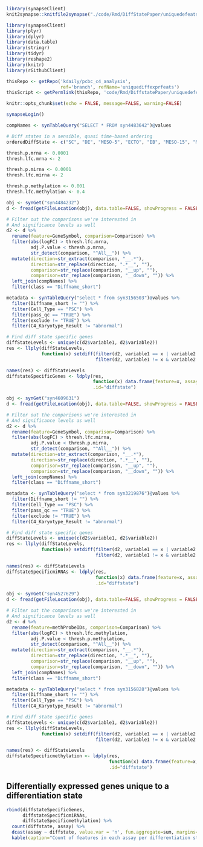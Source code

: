 ```r
library(synapseClient)
knit2synapse::knitfile2synapse("./code/Rmd/DiffStatePaper/uniquedefeats.Rmd", owner="", overwrite=TRUE)
```

```r
library(synapseClient)
library(plyr)
library(dplyr)
library(data.table)
library(stringr)
library(tidyr)
library(reshape2)
library(knitr)
library(rGithubClient)

thisRepo <- getRepo('kdaily/pcbc_c4_analysis', 
                    ref='branch', refName='uniquediffexprfeats')
thisScript <- getPermlink(thisRepo, 'code/Rmd/DiffstatePaper/uniquedefeats.Rmd')

knitr::opts_chunk$set(echo = FALSE, message=FALSE, warning=FALSE)

synapseLogin()

compNames <- synTableQuery("SELECT * FROM syn4483642")@values

# Diff states in a sensible, quasi time-based ordering
orderedDiffState <- c("SC", "DE", "MESO-5", "ECTO", "EB", "MESO-15", "MESO-30")

thresh.p.mrna <- 0.0001
thresh.lfc.mrna <- 2

thresh.p.mirna <- 0.0001
thresh.lfc.mirna <- 2

thresh.p.methylation <- 0.001
thresh.lfc.methylation <- 0.4

```

```r
obj <- synGet("syn4484232")
d <- fread(getFileLocation(obj), data.table=FALSE, showProgress = FALSE)

# Filter out the comparisons we're interested in
# And significance levels as well
d2 <- d %>% 
  rename(feature=GeneSymbol, comparison=Comparison) %>%
  filter(abs(logFC) > thresh.lfc.mrna,
         adj.P.value < thresh.p.mrna,
         str_detect(comparison, "^All__")) %>%
  mutate(direction=str_extract(comparison, "__.*"),
         direction=str_replace(direction, ".*__", ""),
         comparison=str_replace(comparison, "__up", ""),
         comparison=str_replace(comparison, "__down", "")) %>%
  left_join(compNames) %>%
  filter(class == "Diffname_short")

metadata <- synTableQuery("select * from syn3156503")@values %>%
  filter(Diffname_short != "") %>%
  filter(Cell_Type == "PSC") %>%  
  filter(pass_qc == "TRUE") %>%
  filter(exclude != "TRUE") %>%
  filter(C4_Karyotype_Result != "abnormal")

# Find diff state specific genes
diffStateLevels <- unique(c(d2$variable1, d2$variable2))
res <- llply(diffStateLevels,
             function(x) setdiff(filter(d2, variable1 == x | variable2 == x)$feature, 
                                 filter(d2, variable1 != x & variable2 != x)$feature))

names(res) <- diffStateLevels
diffstateSpecificGenes <- ldply(res, 
                                function(x) data.frame(feature=x, assay="mRNA"),
                                .id="diffstate")
```

```r
obj <- synGet("syn4609631")
d <- fread(getFileLocation(obj), data.table=FALSE, showProgress = FALSE)

# Filter out the comparisons we're interested in
# And significance levels as well
d2 <- d %>% 
  rename(feature=GeneSymbol, comparison=Comparison) %>%
  filter(abs(logFC) > thresh.lfc.mirna,
         adj.P.value < thresh.p.mirna,
         str_detect(comparison, "^All__")) %>%
  mutate(direction=str_extract(comparison, "__.*"),
         direction=str_replace(direction, ".*__", ""),
         comparison=str_replace(comparison, "__up", ""),
         comparison=str_replace(comparison, "__down", "")) %>%
  left_join(compNames) %>%
  filter(class == "Diffname_short")

metadata <- synTableQuery("select * from syn3219876")@values %>%
  filter(Diffname_short != "") %>%
  filter(Cell_Type == "PSC") %>%  
  filter(pass_qc == "TRUE") %>%
  filter(exclude != "TRUE") %>%
  filter(C4_Karyotype_Result != "abnormal")

# Find diff state specific genes
diffStateLevels <- unique(c(d2$variable1, d2$variable2))
res <- llply(diffStateLevels,
             function(x) setdiff(filter(d2, variable1 == x | variable2 == x)$feature, 
                                 filter(d2, variable1 != x & variable2 != x)$feature))

names(res) <- diffStateLevels
diffstateSpecificmiRNAs <- ldply(res,
                                 function(x) data.frame(feature=x, assay="miRNA"),
                                 .id="diffstate")

```

```r
obj <- synGet("syn4527629")
d <- fread(getFileLocation(obj), data.table=FALSE, showProgress = FALSE)

# Filter out the comparisons we're interested in
# And significance levels as well
d2 <- d %>% 
  rename(feature=methProbeIDs, comparison=Comparison) %>%
  filter(abs(logFC) > thresh.lfc.methylation,
         adj.P.value < thresh.p.methylation,
         str_detect(comparison, "^All__")) %>%
  mutate(direction=str_extract(comparison, "__.*"),
         direction=str_replace(direction, ".*__", ""),
         comparison=str_replace(comparison, "__up", ""),
         comparison=str_replace(comparison, "__down", "")) %>%
  left_join(compNames) %>%
  filter(class == "Diffname_short")

metadata <- synTableQuery("select * from syn3156828")@values %>%
  filter(Diffname_short != "") %>%
  filter(Cell_Type == "PSC") %>%  
  filter(C4_Karyotype_Result != "abnormal")

# Find diff state specific genes
diffStateLevels <- unique(c(d2$variable1, d2$variable2))
res <- llply(diffStateLevels,
             function(x) setdiff(filter(d2, variable1 == x | variable2 == x)$feature, 
                                 filter(d2, variable1 != x & variable2 != x)$feature))

names(res) <- diffStateLevels
diffstateSpecificmethylation <- ldply(res, 
                                      function(x) data.frame(feature=x, assay="methylation"), 
                                      .id="diffstate")
```

## Differentially expressed genes unique to a differentiation state

```r
rbind(diffstateSpecificGenes, 
      diffstateSpecificmiRNAs,
      diffstateSpecificmethylation) %>% 
  count(diffstate, assay) %>%
  dcast(assay ~ diffstate, value.var = 'n', fun.aggregate=sum, margins="diffstate") %>%
  kable(caption="Count of features in each assay per differentiation state.")
```

